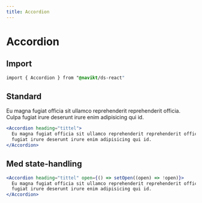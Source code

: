 ```yaml
---
title: Accordion
---
```



# Accordion

## Import

```css accordion=false
import { Accordion } from "@navikt/ds-react"
```

## Standard

<Example>
  <Accordion heading="tittel">
    Eu magna fugiat officia sit ullamco reprehenderit reprehenderit officia.
    Culpa fugiat irure deserunt irure enim adipisicing qui id.
  </Accordion>
</Example>

```jsx type=react
<Accordion heading="tittel">
  Eu magna fugiat officia sit ullamco reprehenderit reprehenderit officia. Culpa
  fugiat irure deserunt irure enim adipisicing qui id.
</Accordion>
```

<!-- ```html type=html

``` -->

## Med state-handling

<Example>
  <AccordionExample />
</Example>

```jsx type=react
<Accordion heading="tittel" open={() => setOpen((open) => !open)}>
  Eu magna fugiat officia sit ullamco reprehenderit reprehenderit officia. Culpa
  fugiat irure deserunt irure enim adipisicing qui id.
</Accordion>
```
